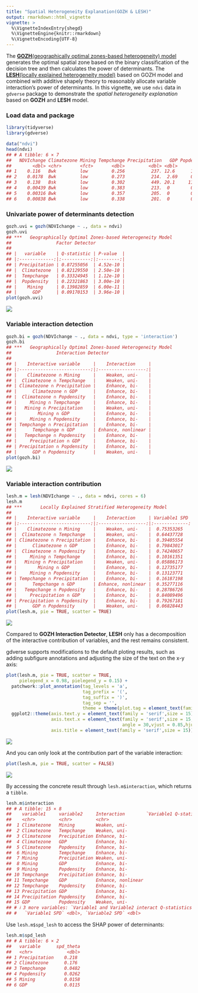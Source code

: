 ```yaml
---
title: "Spatial Heterogeneity Explanation(GOZH & LESH)"
output: rmarkdown::html_vignette
vignette: >
  %\VignetteIndexEntry{shegd}
  %\VignetteEngine{knitr::rmarkdown}
  %\VignetteEncoding{UTF-8}
---
```




The [**GOZH**(geographically optimal zones-based heterogeneity) model](https://doi.org/10.1016/j.isprsjprs.2022.01.009)
generates the optimal spatial zone based on the binary classification of the decision tree and then calculates the power
of determinants. The [**LESH**(locally explained heterogeneity model)](https://doi.org/10.1080/17538947.2023.2271883)
based on GOZH model and combined with additive shapely theory to reasonably allocate variable interaction's power of determinants.
In this vignette, we use `ndvi` data in `gdverse` package to demonstrate the *spatial heterogeneity explanation* based on **GOZH**
and **LESH** model.

### Load data and package


``` r
library(tidyverse)
library(gdverse)

data("ndvi")
head(ndvi)
## # A tibble: 6 × 7
##   NDVIchange Climatezone Mining Tempchange Precipitation   GDP Popdensity
##        <dbl> <chr>       <fct>       <dbl>         <dbl> <dbl>      <dbl>
## 1    0.116   Bwk         low         0.256          237. 12.6      1.45  
## 2    0.0178  Bwk         low         0.273          214.  2.69     0.801 
## 3    0.138   Bsk         low         0.302          449. 20.1     11.5   
## 4    0.00439 Bwk         low         0.383          213.  0        0.0462
## 5    0.00316 Bwk         low         0.357          205.  0        0.0748
## 6    0.00838 Bwk         low         0.338          201.  0        0.549
```

### Univariate power of determinants detection


``` r
gozh.uvi = gozh(NDVIchange ~ ., data = ndvi)
gozh.uvi
## ***   Geographically Optimal Zones-based Heterogeneity Model       
##                 Factor Detector            
## 
## |   variable    | Q-statistic | P-value  |
## |:-------------:|:-----------:|:--------:|
## | Precipitation | 0.87255056  | 4.52e-10 |
## |  Climatezone  | 0.82129550  | 2.50e-10 |
## |  Tempchange   | 0.33324945  | 1.12e-10 |
## |  Popdensity   | 0.22321863  | 3.00e-10 |
## |    Mining     | 0.13982859  | 6.00e-11 |
## |      GDP      | 0.09170153  | 3.96e-10 |
plot(gozh.uvi)
```

![](../man/figures/shegd/gozh_uni-1.png)

### Variable interaction detection


``` r
gozh.bi = gozh(NDVIchange ~ ., data = ndvi, type = 'interaction')
gozh.bi
## ***   Geographically Optimal Zones-based Heterogeneity Model       
##                 Interaction Detector         
## 
## |    Interactive variable     |    Interaction     |
## |:---------------------------:|:------------------:|
## |    Climatezone ∩ Mining     |    Weaken, uni-    |
## |  Climatezone ∩ Tempchange   |    Weaken, uni-    |
## | Climatezone ∩ Precipitation |    Enhance, bi-    |
## |      Climatezone ∩ GDP      |    Enhance, bi-    |
## |  Climatezone ∩ Popdensity   |    Enhance, bi-    |
## |     Mining ∩ Tempchange     |    Enhance, bi-    |
## |   Mining ∩ Precipitation    |    Weaken, uni-    |
## |        Mining ∩ GDP         |    Enhance, bi-    |
## |     Mining ∩ Popdensity     |    Enhance, bi-    |
## | Tempchange ∩ Precipitation  |    Enhance, bi-    |
## |      Tempchange ∩ GDP       | Enhance, nonlinear |
## |   Tempchange ∩ Popdensity   |    Enhance, bi-    |
## |     Precipitation ∩ GDP     |    Enhance, bi-    |
## | Precipitation ∩ Popdensity  |    Enhance, bi-    |
## |      GDP ∩ Popdensity       |    Weaken, uni-    |
plot(gozh.bi)
```

![](../man/figures/shegd/gozh_bi-1.png)

### Variable interaction contribution


``` r
lesh.m = lesh(NDVIchange ~ ., data = ndvi, cores = 6)
lesh.m
## ***       Locally Explained Stratified Heterogeneity Model         
## 
## |    Interactive variable     |    Interaction     | Variable1 SPD | Variable2 SPD |
## |:---------------------------:|:------------------:|:-------------:|:-------------:|
## |    Climatezone ∩ Mining     |    Weaken, uni-    |  0.75353265   |  0.06776285   |
## |  Climatezone ∩ Tempchange   |    Weaken, uni-    |  0.64437728   |  0.17691822   |
## | Climatezone ∩ Precipitation |    Enhance, bi-    |  0.39405554   |  0.48986045   |
## |      Climatezone ∩ GDP      |    Enhance, bi-    |  0.79843017   |  0.05246998   |
## |  Climatezone ∩ Popdensity   |    Enhance, bi-    |  0.74240657   |  0.11069841   |
## |     Mining ∩ Tempchange     |    Enhance, bi-    |  0.10161351   |  0.31023743   |
## |   Mining ∩ Precipitation    |    Weaken, uni-    |  0.05886173   |  0.81368883   |
## |        Mining ∩ GDP         |    Enhance, bi-    |  0.12735177   |  0.09306564   |
## |     Mining ∩ Popdensity     |    Enhance, bi-    |  0.13123771   |  0.21760488   |
## | Tempchange ∩ Precipitation  |    Enhance, bi-    |  0.16187198   |  0.73291613   |
## |      Tempchange ∩ GDP       | Enhance, nonlinear |  0.35277116   |  0.08443737   |
## |   Tempchange ∩ Popdensity   |    Enhance, bi-    |  0.28786726   |  0.15633619   |
## |     Precipitation ∩ GDP     |    Enhance, bi-    |  0.84089496   |  0.04445297   |
## | Precipitation ∩ Popdensity  |    Enhance, bi-    |  0.79267181   |  0.09507756   |
## |      GDP ∩ Popdensity       |    Weaken, uni-    |  0.06828443   |  0.15493420   |
plot(lesh.m, pie = TRUE, scatter = TRUE)
```

![](../man/figures/shegd/lesh-1.png)

Compared to **GOZH Interaction Detector**, **LESH** only has a decomposition of the interactive contribution
of variables, and the rest remains consistent.

gdverse supports modifications to the default ploting results, such as adding subfigure annotations and adjusting
the size of the text on the x-y axis:


``` r
plot(lesh.m, pie = TRUE, scatter = TRUE,
     pielegend_x = 0.98, pielegend_y = 0.15) +
  patchwork::plot_annotation(tag_levels = 'a',
                             tag_prefix = '(',
                             tag_suffix = ')',
                             tag_sep = '',
                             theme = theme(plot.tag = element_text(family = "serif"))) &
  ggplot2::theme(axis.text.y = element_text(family = 'serif',size = 15),
                 axis.text.x = element_text(family = 'serif',size = 15,
                                            angle = 30,vjust = 0.85,hjust = 0.75),
                 axis.title = element_text(family = 'serif',size = 15))
```

![](../man/figures/shegd/lesh_own-1.png)

And you can only look at the contribution part of the variable interaction:


``` r
plot(lesh.m, pie = TRUE, scatter = FALSE)
```

![](../man/figures/shegd/lesh_only-1.png)

By accessing the concrete result through `lesh.m$interaction`, which returns a `tibble`.


``` r
lesh.m$interaction
## # A tibble: 15 × 8
##    variable1     variable2     Interaction        `Variable1 Q-statistics` `Variable2 Q-statistics`
##    <chr>         <chr>         <chr>                                 <dbl>                    <dbl>
##  1 Climatezone   Mining        Weaken, uni-                         0.821                    0.140 
##  2 Climatezone   Tempchange    Weaken, uni-                         0.821                    0.333 
##  3 Climatezone   Precipitation Enhance, bi-                         0.821                    0.873 
##  4 Climatezone   GDP           Enhance, bi-                         0.821                    0.0917
##  5 Climatezone   Popdensity    Enhance, bi-                         0.821                    0.223 
##  6 Mining        Tempchange    Enhance, bi-                         0.140                    0.333 
##  7 Mining        Precipitation Weaken, uni-                         0.140                    0.873 
##  8 Mining        GDP           Enhance, bi-                         0.140                    0.0917
##  9 Mining        Popdensity    Enhance, bi-                         0.140                    0.223 
## 10 Tempchange    Precipitation Enhance, bi-                         0.333                    0.873 
## 11 Tempchange    GDP           Enhance, nonlinear                   0.333                    0.0917
## 12 Tempchange    Popdensity    Enhance, bi-                         0.333                    0.223 
## 13 Precipitation GDP           Enhance, bi-                         0.873                    0.0917
## 14 Precipitation Popdensity    Enhance, bi-                         0.873                    0.223 
## 15 GDP           Popdensity    Weaken, uni-                         0.0917                   0.223 
## # ℹ 3 more variables: `Variable1 and Variable2 interact Q-statistics` <dbl>,
## #   `Variable1 SPD` <dbl>, `Variable2 SPD` <dbl>
```

Use `lesh.m$spd_lesh` to access the SHAP power of determinants:


``` r
lesh.m$spd_lesh
## # A tibble: 6 × 2
##   variable      spd_theta
##   <chr>             <dbl>
## 1 Precipitation    0.218 
## 2 Climatezone      0.176 
## 3 Tempchange       0.0482
## 4 Popdensity       0.0262
## 5 Mining           0.0158
## 6 GDP              0.0115
```

